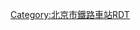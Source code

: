 {{Routemap
| title = 南口站
| inline = <includeonly>yes</includeonly>
| map = 
\\\\\\\\\\CONTg\CONTg\\\\\~~ ~~ ~~ ~~[[京包铁路]][[下行线|下]]、[[上行线]][[包头站]]方向
\\\\\\\\\\STRg\STRf\\\\\
\\\\\\\\\\STR!~STRc2\ABZg3\\\\\
\\\\\\\\\\ABZg+1\STR!~STRc4\\\\\
\\\\\\\\\\STR\STR\\\\\
\\\\\\\\\\STR\STR\\\\\
\\\\\\\\LSTR2+4\STRc3\STR\STR\\\\\
\\\\\\\LSTR2+4\STRc13\STR+4\STR\STR\\\\\
\\\\\\\STRc1\STR2+4\STR!~STRc3\STR\STR\\\\\
\\\\\\\\STRc1\ABZg+4\STR\STR\\\\\
\\\\\\\\\ABZg2\STR!~STRc3\STR\\\\\
\\\\\\\\\STR!~STRc1\ABZg+4\STR\\\\\
\\\\\\\\\ENDEe\ABZg2\STR!~STRc3\\\\\
\\\\\\\\\\STR!~STRc1\ABZg+4\\\\\
\\\\\\\\\\STR\STR\\\\\
\\\\\\\\\ENDEa\STR\STR\\\\\
\\\\\\\\\STR\STR\STR\\\\\
\\\\\\\\\STR\STR\STR\\\\\
\\\\\\\\\STR\STR\STR\\\\\
\\\\\\\\STRc2\ABZg3\STR\STR\\\\\
\\\\\\\\LSTR3+1\STR!~STRc4\STR\STR\\\\\
\\\\\\\\\STR\STR\STR\STRc2\LSTR3+1\\\
\\\\\\\\\STR\STR\STR\STR+1\STRc4\\\
\\\\\\\\STRc2\ABZg3\STR\STR\STR+BSl\\\\
\\\\\\\STRc2\STR3+1!~STRc2\ABZg3!~STRc4\STR\STR\STR+BSl\\\\
\\\\\\STRc2\STR3+1!~STRc2\STR3+1!~STRc4\STR!~STRc4\STR\STR\STR\\\\
\\\\\STRc2\STR3+1!~STRc2\STR3+1!~STRc4\STRc4\STR\STR\STR\STR\\\\
\\\\STRc2\STR3+1!~STRc2\ABZ1+3f!~STRc4\STRc4\\STR\STR\STR\STR\\\\
\\\STRc2\STR3+1!~STRc2\STR3+1!~STRc24\ABZg3!~STRc4\\\STR\STR\STR\STR\\\\
\ENDEa+BSl\ENDEa+BSr\STR+1\STR+1!~STRc4\STR+1!~STRc4\STR!~STRc4\\\STR\STR\STR\STR\\\\
\STR+BSl\STR+BSr\STR\STR\STR\STR\\\STR\STR\ABZg2\STR!~STRc3\\\\
\STR+BSl\STR+BSr\STR\STR\STR\STR\\\ABZg2\ABZg3\STR!~STRc1\ABZg+4\\\\
\STR+BSl\STR+BSr\STR\STR\STR\STR\\\ABZg+1\ABZg+4\STR\STR+BSl\\\\
\STR+BSl\STR+BSr\STR\STR\STR\STR\\\STR\ABZg2\STR!~STRc3\STR+BSl\\\\
LSTR2+4\STR+BSl!~STRc3\STR+BSr\STR\STR\STR\STR\MASK\STRc2\ABZg3\STR!~STRc1\ABZg+4\STR+BSl\MASK\MASK\MASK\MASK
STRc1\ABZ2+4g\STR!~STRc3\STR\STR\STR\STR\STRc2\ABZ1+3f\STR+BSl!~STRc4\STR+BSr\ABZg2\STR+BSl!~STRc3\\\\
\STRc1\ABZ2+4g\STR2!~STRc3\STR!~STRc3\STR\STR\STR+1\STR!~STRc4\STR+BSl\STR+BSr\STR!~STRc1\ABZg+4!~BSl\\\\
\\STRc1\ABZ4+2f!~STRc1\ABZg+4!~STRc3\STR\STR\STR\STR\STR+BSl\STR+BSr\STR\STR+BSl!~num1l\\\\~~1站台1道
\\\STR!~STRc1\ABZ2+4g\STR2!~STRc3\STR!~STRc3\STR\STR\STR+BSl\STR+BSr\STR\STR+BSl\\\\
\\STRc2\ABZg3\STRc1\STR2+4!~STRc1\ABZg+4!~STRc3\STR\STR\STR+BSl\STR+BSr!~num2r\STR\STR+BSl\\\\~~2站台3道
\\LSTR3+1\LSTR!~STRc4\\STRc1\ABZg+4\STR\STR\STR+BSl!~num2l\STR+BSr\STR\STR+BSl\\\\~~2站台4道
\\\\\\STR\STR\STR\STR+BSl\STR+BSr\STR\STR+BSl\\\\
\\\\\\STR\STR\STR\STR+BSl\STR+BSr\STR\STR+BSl\ENDEa\\\
\\\\\\STR2\STR!~STRc3\STR\STR+BSl\STR+BSr\STR\ABZg2\STR!~STRc3\\\
\\\\\\STRc1\ABZ2+4g\STR!~STRc3\STR\STR\STR\STR!~STRc1\ABZg+4\\\
\\\\\\\STRc1\ABZ2+4g\STR!~STRc3\STR\STR\STR!~STRc2\ABZg3\\\
\\\\\\\\STRc1\ABZ2+4g\STR2!~STRc3\STR!~STRc3\ABZg+1\ABZg2!~STRc4\STRc3\\
\\\\\\\\\STRc1\STR2+4!~STRc1\ABZg+4!~STRc3\STR\STR!~STRc1\STR2+4\STRc3\
\\\\\\\\\\STRc1\ABZg+4\STR\ABZg2\STRc13\STR2+4\STRc3
\\\\\\\\\\\STR\STR\STR!~STRc1\ABZ4+2f\STRc13\LSTR2+4
\\\\\\\\\\\STR\STR\LSTR\LSTR!~STRc1\LSTR2+4\
\\\\\\\\\\\STR!~STRc2\ABZg3\\\\
\\\\\\\\\\\ABZg+1\STR!~STRc4\\\\
\\\\\\\\\\\STR\ENDEe\\\\
\\\\\\\\\\\CONTf\\\\\~~ ~~ ~~ ~~[[京包铁路]][[北京北站]]方向
|bottom={{navbar|北京铁路车站RDT/南口站}}
}}<noinclude>

{{Rdt intro|[[南口站]]}}

[[Category:北京市鐵路車站RDT]]

</noinclude>